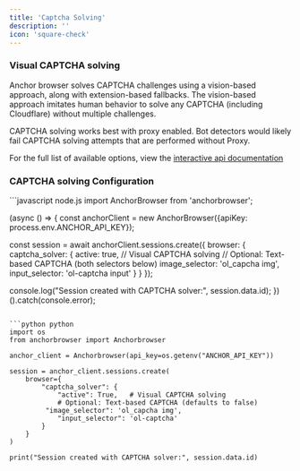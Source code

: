 ```yaml
---
title: 'Captcha Solving'
description: ''
icon: 'square-check'
---
```


### Visual CAPTCHA solving

Anchor browser solves CAPTCHA challenges using a vision-based approach, along with extension-based fallbacks. The vision-based approach imitates human behavior to solve any CAPTCHA (including Cloudflare) without multiple challenges.

<Note> CAPTCHA solving works best with proxy enabled. Bot detectors would likely fail CAPTCHA solving attempts that are performed without Proxy.</Note>

For the full list of available options, view the [interactive api documentation](/api-reference)

### CAPTCHA solving Configuration

<CodeGroup>
```javascript node.js
import AnchorBrowser from 'anchorbrowser';

(async () => {
  const anchorClient = new AnchorBrowser({apiKey: process.env.ANCHOR_API_KEY});
  
  const session = await anchorClient.sessions.create({
    browser: {
      captcha_solver: {
        active: true, // Visual CAPTCHA solving
        // Optional: Text-based CAPTCHA (both selectors below)
        image_selector: 'ol_capcha img',
        input_selector: 'ol-captcha input'
      }
    }
  });
  
  console.log("Session created with CAPTCHA solver:", session.data.id);
})().catch(console.error);
```

```python python
import os
from anchorbrowser import Anchorbrowser

anchor_client = Anchorbrowser(api_key=os.getenv("ANCHOR_API_KEY"))

session = anchor_client.sessions.create(
    browser={
        "captcha_solver": {
            "active": True,   # Visual CAPTCHA solving
            # Optional: Text-based CAPTCHA (defaults to false)
	     "image_selector": 'ol_capcha img',
            "input_selector": 'ol-captcha'
        }
    }
)

print("Session created with CAPTCHA solver:", session.data.id)
```

</CodeGroup>
